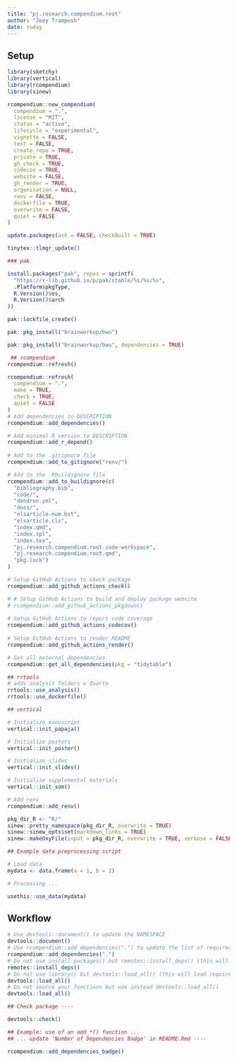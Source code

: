 ```yaml
---
title: "pj.research.compendium.root"
author: "Joey Trampush"
date: today
---
```


## Setup

```r
library(sketchy)
library(vertical)
library(rcompendium)
library(sinew)

rcompendium::new_compendium(
  compendium = ".",
  license = "MIT",
  status = "active",
  lifecycle = "experimental",
  vignette = FALSE,
  test = FALSE,
  create_repo = TRUE,
  private = TRUE,
  gh_check = TRUE,
  codecov = TRUE,
  website = FALSE,
  gh_render = TRUE,
  organisation = NULL,
  renv = FALSE,
  dockerfile = TRUE,
  overwrite = FALSE,
  quiet = FALSE
)

update.packages(ask = FALSE, checkBuilt = TRUE)

tinytex::tlmgr_update()

### pak

install.packages("pak", repos = sprintf(
  "https://r-lib.github.io/p/pak/stable/%s/%s/%s",
  .Platform$pkgType,
  R.Version()$os,
  R.Version()$arch
))

pak::lockfile_create()

pak::pkg_install("brainworkup/bwu")

pak::pkg_install("brainworkup/bwu", dependencies = TRUE)

```

```r
 ## rcompendium  
rcompendium::refresh()

rcompendium::refresh(
  compendium = ".",
  make = TRUE,
  check = TRUE,
  quiet = FALSE
)
# Add dependencies in DESCRIPTION
rcompendium::add_dependencies()

# Add minimal R version to DESCRIPTION
rcompendium::add_r_depend()
	
# Add to the .gitignore file
rcompendium::add_to_gitignore("renv/")

# Add to the .Rbuildignore file
rcompendium::add_to_buildignore(c(
  "bibliography.bib", 
  "code/",
  "dendron.yml",
  "docs/", 
  "elsarticle-num.bst", 
  "elsarticle.cls",
  "index.qmd", 
  "index.spl",
  "index.tex", 
  "pj.research.compendium.root.code-workspace",
  "pj.research.compendium.root.qmd",
  "pkg.lock")
)

# Setup GitHub Actions to check package
rcompendium::add_github_actions_check()

# # Setup GitHub Actions to build and deploy package website
# rcompendium::add_github_actions_pkgdown()
	
# Setup GitHub Actions to report code coverage
rcompendium::add_github_actions_codecov()
	
# Setup GitHub Actions to render README
rcompendium::add_github_actions_render()

# Get all external dependencies
rcompendium::get_all_dependencies(pkg = "tidytable")

```

```r
## rrtools
# adds analysis folders w Quarto
rrtools::use_analysis()
rrtools::use_dockerfile()
```

```r
## vertical

# Initialize manuscript
vertical::init_papaja()

# Initialize posters
vertical::init_poster()

# Initialize slides
vertical::init_slides()

# Initialize supplemental materials
vertical::init_som()

```

```r

# Add renv
rcompendium::add_renv()

pkg_dir_R <- "R/"
sinew::pretty_namespace(pkg_dir_R, overwrite = TRUE)
sinew::sinew_opts$set(markdown_links = TRUE)
sinew::makeOxyFile(input = pkg_dir_R, overwrite = TRUE, verbose = FALSE)

```

```r
## Example data preprocessing script

# Load data
mydata <- data.frame(a = 1, b = 2)

# Processing ...

usethis::use_data(mydata)
```

## Workflow

```r
# Use devtools::document() to update the NAMESPACE
devtools::document()
# Use rcompendium::add_dependencies(".") to update the list of required dependencies in DESCRIPTION
rcompendium::add_dependencies(".")
# Do not use install.packages() but remotes::install_deps() (this will install required dependencies listed in DESCRIPTION)
remotes::install_deps()
# Do not use library() but devtools::load_all() (this will load required dependencies listed in DESCRIPTION and R functions stored in R/)
devtools::load_all()
# Do not source your functions but use instead devtools::load_all()
devtools::load_all()

## Check package ----

devtools::check()

## Example: use of an add_*() function ...
## ... update 'Number of Dependencies Badge' in README.Rmd ----

rcompendium::add_dependencies_badge()

```
